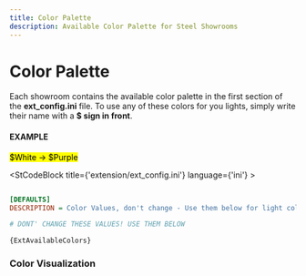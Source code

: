 ```yaml
---
title: Color Palette
description: Available Color Palette for Steel Showrooms
---
```


# Color Palette

Each showroom contains the available color palette in the first section of the **ext_config.ini**  file. To use any of these colors for you lights, simply write their name with a **$ sign in front**.


#### EXAMPLE

<mark> $White &rarr; $Purple </mark>


<StCodeBlock title={'extension/ext_config.ini'} language={'ini'} >

```ini title="extension/ext_config.ini"

[DEFAULTS]
DESCRIPTION = Color Values, don't change - Use them below for light colors

# DONT' CHANGE THESE VALUES! USE THEM BELOW
```

    {ExtAvailableColors}
</StCodeBlock>

### Color Visualization

<ColorPalette rawColors={ExtAvailableColors} ></ColorPalette>






